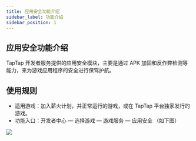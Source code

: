 ```yaml
---
title: 应用安全功能介绍
sidebar_label: 功能介绍
sidebar_position: 1
---
```


## 应用安全功能介绍
TapTap 开发者服务提供的应用安全模块，主要是通过 APK 加固和反作弊检测等能力，来为游戏应用程序的安全进行保驾护航。

## 使用规则

- 适用游戏：加入薪火计划，并正常运行的游戏，或在 TapTap 平台独家发行的游戏。
- 功能入口：开发者中心 — 选择游戏 — 游戏服务 — 应用安全 （如下图）

![](https://capacity-files.lcfile.com/XFKCH21Nw56UDX7B2VGXTtevPl6Eh9DY/app-safety-introduce.png)